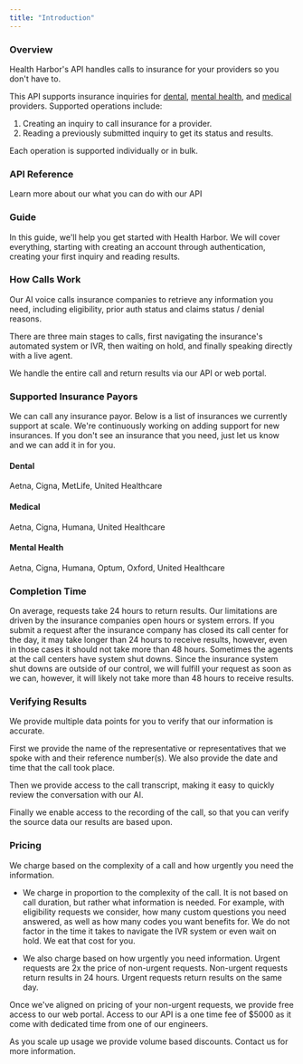 ```yaml
---
title: "Introduction"
---
```


### Overview

Health Harbor's API handles calls to insurance for your providers so you don't have to.

This API supports insurance inquiries for [dental](api-reference/dental-quickstart), [mental health](api-reference/mental-health-quickstart), and [medical](api-reference/medical-quickstart) providers. Supported operations include:

1. Creating an inquiry to call insurance for a provider.
2. Reading a previously submitted inquiry to get its status and results.

Each operation is supported individually or in bulk.

### API Reference

<CardGroup cols={2}>
  <Card
    title="API Reference"
    icon="pen-to-square"
    href="api-reference/introduction"
  >
    Learn more about our what you can do with our API
  </Card>
</CardGroup>

### Guide

In this guide, we'll help you get started with Health Harbor. We will cover everything, starting with creating an account through authentication, creating your first inquiry and reading results.

### How Calls Work

Our AI voice calls insurance companies to retrieve any information you need, including eligibility, prior auth status and claims status / denial reasons.

There are three main stages to calls, first navigating the insurance's automated system or IVR, then waiting on hold, and finally speaking directly with a live agent.

We handle the entire call and return results via our API or web portal.

### Supported Insurance Payors

We can call any insurance payor. Below is a list of insurances we currently support at scale. We're continuously working on adding support for new insurances. If you don't see an insurance that you need, just let us know and we can add it in for you.

#### Dental
Aetna, Cigna, MetLife, United Healthcare

#### Medical
Aetna, Cigna, Humana, United Healthcare

#### Mental Health
Aetna, Cigna, Humana, Optum, Oxford, United Healthcare

### Completion Time

On average, requests take 24 hours to return results. Our limitations are driven by the insurance companies open hours or system errors.
If you submit a request after the insurance company has closed its call center for the day, it may take longer than 24 hours to receive results, however, even in those cases it should not take more than 48 hours.
Sometimes the agents at the call centers have system shut downs. Since the insurance system shut downs are outside of our control, we will fulfill your request as soon as we can, however, it will likely not take more than 48 hours to receive results.

### Verifying Results

We provide multiple data points for you to verify that our information is accurate.

First we provide the name of the representative or representatives that we spoke with and their reference number(s). We also provide the date and time that the call took place.

Then we provide access to the call transcript, making it easy to quickly review the conversation with our AI.

Finally we enable access to the recording of the call, so that you can verify the source data our results are based upon.

### Pricing

We charge based on the complexity of a call and how urgently you need the information.

- We charge in proportion to the complexity of the call. It is not based on call duration, but rather what information is needed. For example, with eligibility requests we consider, how many custom questions you need answered, as well as how many codes you want benefits for. We do not factor in the time it takes to navigate the IVR system or even wait on hold. We eat that cost for you.

- We also charge based on how urgently you need information. Urgent requests are 2x the price of non-urgent requests. Non-urgent requests return results in 24 hours. Urgent requests return results on the same day.

Once we've aligned on pricing of your non-urgent requests, we provide free access to our web portal. Access to our API is a one time fee of $5000 as it come with dedicated time from one of our engineers.

As you scale up usage we provide volume based discounts. Contact us for more information.
